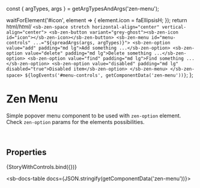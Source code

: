 const { argTypes, args } = getArgTypesAndArgs('zen-menu');

<Meta title="Forms/Menu" component="zen-menu" argTypes={argTypes} />

  waitForElement('#icon', element => {
    element.icon = faEllipsisH;
  });
  return html/*html*/ `
    <sb-zen-space stretch horizontal-align="center" vertical-align="center">
      <sb-zen-button variant="grey-ghost"><sb-zen-icon id="icon"></sb-zen-icon></sb-zen-button>
      <sb-zen-menu id="menu-controls" ...="${spreadArgs(args, argTypes)}">
        <sb-zen-option value="add" padding="md lg">Add something ...</sb-zen-option>
        <sb-zen-option value="delete" padding="md lg">Delete something ...</sb-zen-option>
        <sb-zen-option value="find" padding="md lg">Find something ...</sb-zen-option>
        <sb-zen-option value="disabled" padding="md lg" disabled="true">Disabled item</sb-zen-option>
      </sb-zen-menu>
    </sb-zen-space>
    ${logEvents('#menu-controls', getComponentData('zen-menu'))}
  `;
};

# Zen Menu

Simple popover menu component to be used with `zen-option` element. Check `zen-option` params for the elements possibilities.

<br />

## Properties

<Canvas>
  <Story
    name="default"
    args={{
      ...args,
    }}
  >
    {StoryWithControls.bind({})}
  </Story>
</Canvas>

<ArgsTable story="default" />

<sb-docs-table docs={JSON.stringify(getComponentData('zen-menu'))}></sb-docs-table>
